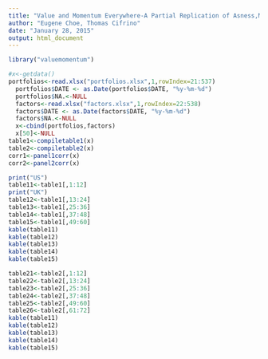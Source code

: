 ```yaml
---
title: "Value and Momentum Everywhere-A Partial Replication of Asness,Moskowitz,Pederson(2012)"
author: "Eugene Choe, Thomas Cifrino"
date: "January 28, 2015"
output: html_document
---
```

```r
library("valuemomentum")
```
```r
#x<-getdata()
portfolios<-read.xlsx("portfolios.xlsx",1,rowIndex=21:537)
  portfolios$DATE <- as.Date(portfolios$DATE, "%y-%m-%d")
  portfolios$NA.<-NULL
  factors<-read.xlsx("factors.xlsx",1,rowIndex=22:538)
  factors$DATE <- as.Date(factors$DATE, "%y-%m-%d")
  factors$NA.<-NULL
  x<-cbind(portfolios,factors)
  x[50]<-NULL
table1<-compiletable1(x)
table2<-compiletable2(x)
corr1<-panel1corr(x)
corr2<-panel2corr(x)
```

```r
print("US")
table11<-table1[,1:12]
print("UK")
table12<-table1[,13:24]
table13<-table1[,25:36]
table14<-table1[,37:48]
table15<-table1[,49:60]
kable(table11)
kable(table12)
kable(table13)
kable(table14)
kable(table15)
```


```r
table21<-table2[,1:12]
table22<-table2[,13:24]
table23<-table2[,25:36]
table24<-table2[,37:48]
table25<-table2[,49:60]
table26<-table2[,61:72]
kable(table11)
kable(table12)
kable(table13)
kable(table14)
kable(table15)
```
